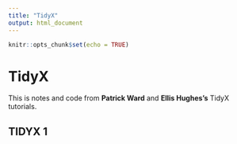 ```yaml
---
title: "TidyX"
output: html_document
---
```


```r
knitr::opts_chunk$set(echo = TRUE)
```

# TidyX 

This is notes and code from **Patrick Ward** and **Ellis Hughes's** TidyX tutorials.

## **TIDYX 1**
